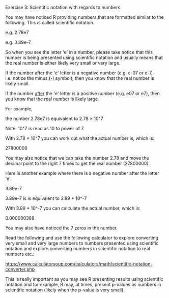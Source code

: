 Exercise 3: Scientific notation with regards to numbers

You may have noticed R providing numbers that are formatted similar to
the following. This is called scientific notation.

e.g. 2.78e7

e.g. 3.89e-7

So when you see the letter \'e\' in a number, please take notice that
this number is being presented using scientific notation and usually
means that the real number is either likely very small or very large.

If the number [after]{.underline} the \'e\' letter is a negative number
(e.g. e-07 or e-7, i.e. notice the minus (-) symbol), then you know that
the real number is likely small.

If the number [after]{.underline} the \'e\' letter is a positive number
(e.g. e07 or e7), then you know that the real number is likely large.

For example,

the number 2.78e7 is equivalent to 2.78 × 10\^7

Note: 10\^7 is read as 10 to power of 7.

With 2.78 × 10\^7 you can work out what the actual number is, which is:

27800000

You may also notice that we can take the number 2.78 and move the
decimal point to the right 7 times to get the real number (27800000).

Here is another example where there is a negative number after the
letter \'e\'.

3.89e-7

3.89e-7 is is equivalent to 3.89 \* 10\^-7

With 3.89 \* 10\^-7 you can calculate the actual number, which is:

0.000000389

You may also have noticed the 7 zeros in the number.

Read the following and use the following calculator to explore
converting very small and very large numbers to numbers presented using
scientific notation and explore converting numbers in scientific
notation to real numbers etc.:

<https://www.calculatorsoup.com/calculators/math/scientific-notation-converter.php>

This is really important as you may see R presenting results using
scientific notation and for example, R may, at times, present p-values
as numbers in scientific notation (likely when the p-value is very
small).
